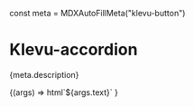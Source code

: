 const meta = MDXAutoFillMeta("klevu-button")

<Meta title="Atoms/Button" component="klevu-button" argTypes={meta.argTypes} parameters={meta.parameters} />

# Klevu-accordion

<Description>{meta.description}</Description>

<Canvas>
  <Story
    name="Button"
    args={{
      text: "Hello World",
    }}
  >
    {(args) =>
      html`<klevu-button
        disabled=${ifDefined(args.disabled)}
        full-width=${ifDefined(args.fullWidth)}
        is-secondary=${ifDefined(args.isSecondary)}
        >${args.text}</klevu-button
      >`
    }
  </Story>
</Canvas>

<ArgsTable story="Button" />
